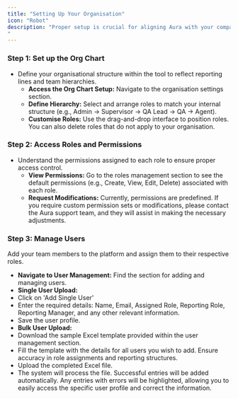 ```yaml
---
title: "Setting Up Your Organisation"
icon: "Robot"
description: "Proper setup is crucial for aligning Aura with your company's structure and ensuring the right people have the appropriate access.
"
---
```


### **Step 1: Set up the Org Chart**

- Define your organisational structure within the tool to reflect reporting lines and team hierarchies.
  - **Access the Org Chart Setup:** Navigate to the organisation settings section.
  - **Define Hierarchy:** Select and arrange roles to match your internal structure (e.g., Admin -\> Supervisor -\> QA Lead -\> QA -\> Agent).
  - **Customise Roles:** Use the drag-and-drop interface to position roles. You can also delete roles that do not apply to your organisation.

### **Step 2: Access Roles and Permissions**

- Understand the permissions assigned to each role to ensure proper access control.
  - **View Permissions:** Go to the roles management section to see the default permissions (e.g., Create, View, Edit, Delete) associated with each role.
  - **Request Modifications:** Currently, permissions are predefined. If you require custom permission sets or modifications, please contact the Aura support team, and they will assist in making the necessary adjustments.

### **Step 3: Manage Users**

Add your team members to the platform and assign them to their respective roles.

- **Navigate to User Management:** Find the section for adding and managing users.
- **Single User Upload:**
- Click on 'Add Single User'
- Enter the required details: Name, Email, Assigned Role, Reporting Role, Reporting Manager, and any other relevant information.
- Save the user profile.
- **Bulk User Upload:**
- Download the sample Excel template provided within the user management section.
- Fill the template with the details for all users you wish to add. Ensure accuracy in role assignments and reporting structures.
- Upload the completed Excel file.
- The system will process the file. Successful entries will be added automatically. Any entries with errors will be highlighted, allowing you to easily access the specific user profile and correct the information.